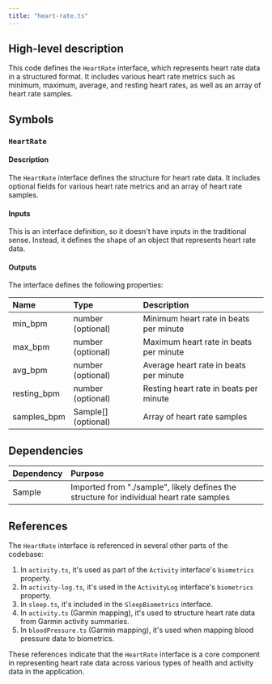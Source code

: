 ```yaml
---
title: "heart-rate.ts"
---
```


## High-level description
This code defines the `HeartRate` interface, which represents heart rate data in a structured format. It includes various heart rate metrics such as minimum, maximum, average, and resting heart rates, as well as an array of heart rate samples.

## Symbols

### `HeartRate`
#### Description
The `HeartRate` interface defines the structure for heart rate data. It includes optional fields for various heart rate metrics and an array of heart rate samples.

#### Inputs
This is an interface definition, so it doesn't have inputs in the traditional sense. Instead, it defines the shape of an object that represents heart rate data.

#### Outputs
The interface defines the following properties:

| Name | Type | Description |
|:-----|:-----|:------------|
| min_bpm | number (optional) | Minimum heart rate in beats per minute |
| max_bpm | number (optional) | Maximum heart rate in beats per minute |
| avg_bpm | number (optional) | Average heart rate in beats per minute |
| resting_bpm | number (optional) | Resting heart rate in beats per minute |
| samples_bpm | Sample[] (optional) | Array of heart rate samples |

## Dependencies
| Dependency | Purpose |
|:-----------|:--------|
| Sample | Imported from "./sample", likely defines the structure for individual heart rate samples |

## References
The `HeartRate` interface is referenced in several other parts of the codebase:

1. In `activity.ts`, it's used as part of the `Activity` interface's `biometrics` property.
2. In `activity-log.ts`, it's used in the `ActivityLog` interface's `biometrics` property.
3. In `sleep.ts`, it's included in the `SleepBiometrics` interface.
4. In `activity.ts` (Garmin mapping), it's used to structure heart rate data from Garmin activity summaries.
5. In `bloodPressure.ts` (Garmin mapping), it's used when mapping blood pressure data to biometrics.

These references indicate that the `HeartRate` interface is a core component in representing heart rate data across various types of health and activity data in the application.